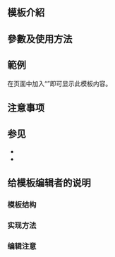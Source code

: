 <includeonly><!-- 在這裡加入模板的保護標識 --></includeonly><noinclude>{{Documentation subpage}}</noinclude>
<!-- 在本行下編輯模板說明 -->
== 模板介紹 ==

== 參數及使用方法 ==

== 範例 ==
在页面中加入“{{tl|恆星系統}}”即可显示此模板内容。

== 注意事项 ==

== 参见 ==
* {{tl|恒星}}
* {{tl|太阳系}}
{{宇宙導航}}

== 给模板编辑者的说明 ==
=== 模板结构 ===
=== 实现方法 ===
=== 编辑注意 ===

<includeonly>
<!-- 本行下加入模板的分類 -->
[[Category:天文學模板|{{PAGENAME}}]]
</includeonly>